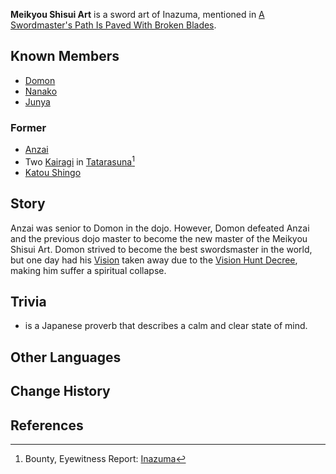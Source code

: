 {{Terminology Infobox
|type         = Lore
|region       = Inazuma
}}
'''Meikyou Shisui Art''' is a sword art of Inazuma, mentioned in [[A Swordmaster's Path Is Paved With Broken Blades]].

==Known Members==
* [[Domon]]
* [[Nanako]]
* [[Junya]]

===Former===
* [[Anzai]]
* Two [[Kairagi]] in [[Tatarasuna]]<ref>Bounty, Eyewitness Report: [[Bounties/List#Inazuma|Inazuma]]</ref>
* [[Katou Shingo]]

==Story==
Anzai was senior to Domon in the dojo. However, Domon defeated Anzai and the previous dojo master to become the new master of the Meikyou Shisui Art. Domon strived to become the best swordsmaster in the world, but one day had his [[Vision]] taken away due to the [[Vision Hunt Decree]], making him suffer a spiritual collapse.

==Trivia==
* {{Lang|{{wt|明鏡止水|''Meikyou shisui''}}|ja={{rubi|明|めい|鏡|きょう|止|し|水|すい}}|ja_tl=clear mirror, still water}} is a Japanese proverb that describes a calm and clear state of mind.

==Other Languages==
{{Other Languages
|en       = Meikyou Shisui Art
|zhs      = 明镜止水流
|zhs_rm   = Míngjìng Zhǐshuǐ Liú
|zht      = 明鏡止水流
|zht_rm   = Míngjìng Zhǐshuǐ Liú
|zh_tl    = 
|ja       = 明鏡止水流
|ja_rm    = Meikyou Shisui Ryuu
|ja_tl    = Clear Mirror, Still Water Art
|ko       = {{tt|명경지수류|明鏡止水流}}
|ko_rm    = Myeonggyeong Jisu Ryu
|ko_tl    = Clear Mirror, Still Water Art
|es       = Estilo Meikyou Shisui
|es_tl    = Meikyou Shisui Style
|fr       = École Meikyou Shisui
|fr_tl    = Meikyou Shisui School
|ru       = Школа «Мэйкё сисуй»
|ru_tl    = School "Meikyou Shisui"
|th       = สำนักวิชา Meikyou Shisui
|th_rm    = Samnak wicha Meikyou Shisui
|th_tl    = 
|vi       = {{tt|Phái|派}} Meikyou Shisui
|vi_tl    = 
|de       = Meikyou-Shisui-Stil
|de_tl    = Meikyou Shisui Style
|id       = Seni Meikyou Shisui
|id_tl    = Meikyou Shisui Art
|pt       = Técnica Meikyou Shisui
|pt_tl    = 
|tr       = 
|tr_tl    = 
|it       = 
|it_tl    = 
}}

==Change History==
{{Change History|introduced=2.0}}

==References==
{{Reflist}}
